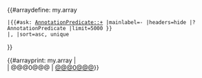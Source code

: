 {{#arraydefine: my.array
 |{{#ask: [[AnnotationPredicate::+]] |mainlabel=- |headers=hide |?AnnotationPredicate |limit=5000 }}
 |, |sort=asc, unique
}}

{{#arrayprint: my.array | <br/> | @@@0@@@ | [[Property:@@@0@@@|@@@0@@@]]}}
